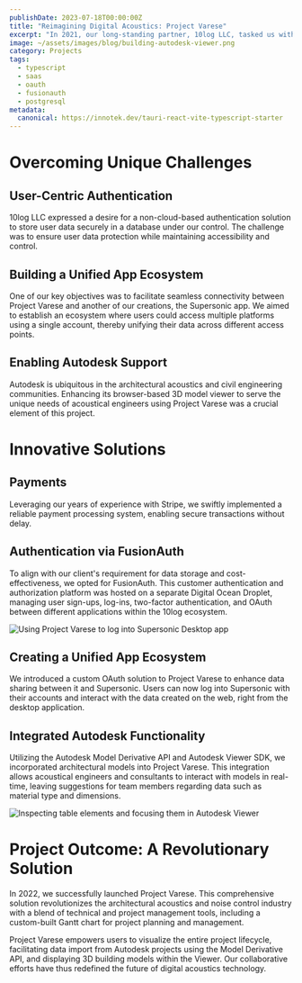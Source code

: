 ```yaml
---
publishDate: 2023-07-18T00:00:00Z
title: "Reimagining Digital Acoustics: Project Varese"
excerpt: "In 2021, our long-standing partner, 10log LLC, tasked us with constructing the next generation of digital acoustics platforms. 10log is building a suite of web-based technical and project management tools for the architectural acoustics & noise control consulting community."
image: ~/assets/images/blog/building-autodesk-viewer.png
category: Projects
tags:
  - typescript
  - saas
  - oauth
  - fusionauth
  - postgresql
metadata:
  canonical: https://innotek.dev/tauri-react-vite-typescript-starter
---
```



# Overcoming Unique Challenges

## User-Centric Authentication

10log LLC expressed a desire for a non-cloud-based authentication solution to store user data securely in a database under our control. The challenge was to ensure user data protection while maintaining accessibility and control.

## Building a Unified App Ecosystem

One of our key objectives was to facilitate seamless connectivity between Project Varese and another of our creations, the Supersonic app. We aimed to establish an ecosystem where users could access multiple platforms using a single account, thereby unifying their data across different access points.

## Enabling Autodesk Support

Autodesk is ubiquitous in the architectural acoustics and civil engineering communities. Enhancing its browser-based 3D model viewer to serve the unique needs of acoustical engineers using Project Varese was a crucial element of this project.

# Innovative Solutions

## Payments

Leveraging our years of experience with Stripe, we swiftly implemented a reliable payment processing system, enabling secure transactions without delay.

## Authentication via FusionAuth

To align with our client's requirement for data storage and cost-effectiveness, we opted for FusionAuth. This customer authentication and authorization platform was hosted on a separate Digital Ocean Droplet, managing user sign-ups, log-ins, two-factor authentication, and OAuth between different applications within the 10log ecosystem.

![Using Project Varese to log into Supersonic Desktop app](~/assets/images/blog/saas-desktop-app-login.gif)

## Creating a Unified App Ecosystem

We introduced a custom OAuth solution to Project Varese to enhance data sharing between it and Supersonic. Users can now log into Supersonic with their accounts and interact with the data created on the web, right from the desktop application.

## Integrated Autodesk Functionality

Utilizing the Autodesk Model Derivative API and Autodesk Viewer SDK, we incorporated architectural models into Project Varese. This integration allows acoustical engineers and consultants to interact with models in real-time, leaving suggestions for team members regarding data such as material type and dimensions.

![Inspecting table elements and focusing them in Autodesk Viewer](~/assets/images/blog/acoustical-data-and-autodesk-viewer-side-by-side.png)

# Project Outcome: A Revolutionary Solution

In 2022, we successfully launched Project Varese. This comprehensive solution revolutionizes the architectural acoustics and noise control industry with a blend of technical and project management tools, including a custom-built Gantt chart for project planning and management.

Project Varese empowers users to visualize the entire project lifecycle, facilitating data import from Autodesk projects using the Model Derivative API, and displaying 3D building models within the Viewer. Our collaborative efforts have thus redefined the future of digital acoustics technology.
